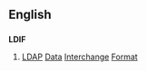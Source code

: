 == English ==
=== {{initialism}} ===
'''LDIF'''
# [[LDAP]] [[data|Data]] [[interchange|Interchange]] [[format|Format]]